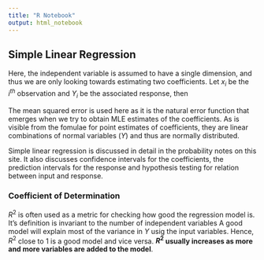 ```yaml
---
title: "R Notebook"
output: html_notebook
---
```


## Simple Linear Regression

Here, the independent variable is assumed to have a single dimension, and thus we are only looking towards estimating two coefficients. Let $x_{i}$ be the $i^{th}$ observation and $Y_{i}$ be the associated response, then
\begin{gather}
    \hat{Y}_{i} = \hat{\beta}_{0} + \hat{\beta}_{1}x_{i}\newline
    \text{Minimize error to estimate coefficients} \quad \min_{\beta_{0}, \beta_{1}} \sum_{i=1}^{n} (y_{i} - \beta_{0} - \beta_{1}x_{i})^{2}\newline
    \hat{\beta}_{1} = \frac{\sum_{i=1}^{n}(x_{i} - \bar{x})(Y_{i} - \overline{Y})}{\sum_{i=1}^{n} (x_{i} - \bar{x})^{2}}, \quad \hat{\beta}_{0} = \overline{Y} - \hat{\beta}_{1}\bar{x}\newline
    \hat{\theta}_{1} \sim \mathcal{N}\bigg(\theta_{1}, \frac{\sigma^{2}}{\sum_{i=1}^{n}(x_{i} - \overline{x})^{2}} \bigg)\newline
    \hat{\theta}_{0} \sim \mathcal{N}\bigg(\theta_{1}, \sigma^{2} \frac{\sum_{i=1}^{n} x_{i}^{2}}{n\big((\sum_{i=1}^{n} x_{i}^{2}) - n\bar{x}^{2} \big)} \bigg)
\end{gather}

The mean squared error is used here as it is the natural error function that emerges when we try to obtain MLE estimates of the coefficients. As is visible from the fomulae for point estimates of coefficients, they are linear combinations of normal variables ($Y$) and thus are normally distributed.

Simple linear regression is discussed in detail in the probability notes on this site. It also discusses confidence intervals for the coefficients, the prediction intervals for the response and hypothesis testing for relation between input and response.

### Coefficient of Determination

$R^{2}$ is often used as a metric for checking how good the regression model is. It's definition is invariant to the number of independent variables
\begin{gather}
    R^{2} = \frac{S_{YY} - RSS}{S_{YY}} = 1 - \frac{RSS}{S_{YY}}\newline
    S_{YY} = \text{total variance in Y, }\quad RSS = \text{sum of squares of residuals}\newline
    S_{YY} - RSS = \text{total variance explained by inputs}
\end{gather}
A good model will explain most of the variance in $Y$ usig the input variables. Hence, $R^{2}$ close to $1$ is a good model and vice versa. **$R^{2}$ usually increases as more and more variables are added to the model**.
